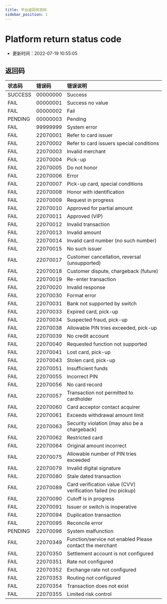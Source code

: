 ```yaml
---
title: 平台返回状态码
sidebar_position: 1
---
```


# Platform return status code
* 更新时间：2022-07-19 10:55:05

## 返回码
| 状态码 | 错误码 | 错误说明 | 
| :-----| :---- | :---- | 
|SUCCESS|00000000|Success|
|FAIL|00000001|Success no value|
|FAIL|00000002|Fail|
|PENDING|00000003|Pending|
|FAIL|99999999|System error|
|FAIL|22070001|Refer to card issuer|
|FAIL|22070002|Refer to card issuers special conditions|
|FAIL|22070003|Invalid merchant|
|FAIL|22070004|Pick-up|
|FAIL|22070005|Do not honor|
|FAIL|22070006|Error|
|FAIL|22070007|Pick-up card, special conditions|
|FAIL|22070008|Honor with identification|
|FAIL|22070009|Request in progress|
|FAIL|22070010|Approved for partial amount|
|FAIL|22070011|Approved (VIP)|
|FAIL|22070012|Invalid transaction|
|FAIL|22070013|Invalid amount|
|FAIL|22070014|Invalid card number (no such number)|
|FAIL|22070015|No such issuer|
|FAIL|22070017|Customer cancellation, reversal (unsupported)|
|FAIL|22070018|Customer dispute, chargeback (future)|
|FAIL|22070019|Re-enter transaction|
|FAIL|22070020|Invalid response|
|FAIL|22070030|Format error|
|FAIL|22070031|Bank not supported by switch|
|FAIL|22070033|Expired card, pick-up|
|FAIL|22070034|Suspected fraud, pick-up|
|FAIL|22070038|Allowable PIN tries exceeded, pick-up|
|FAIL|22070039|No credit account|
|FAIL|22070040|Requested function not supported|
|FAIL|22070041|Lost card, pick-up|
|FAIL|22070043|Stolen card, pick-up|
|FAIL|22070051|Insufficient funds|
|FAIL|22070055|Incorrect PIN|
|FAIL|22070056|No card record|
|FAIL|22070057|Transaction not permitted to cardholder|
|FAIL|22070060|Card acceptor contact acquirer|
|FAIL|22070061|Exceeds withdrawal amount limit|
|FAIL|22070063|Security violation (may also be a chargeback)|
|FAIL|22070062|Restricted card|
|FAIL|22070064|Original amount incorrect|
|FAIL|22070075|Allowable number of PIN tries exceeded|
|FAIL|22070079|Invalid digital signature|
|FAIL|22070080|Stale dated transaction|
|FAIL|22070089|Card verification value (CVV) verification failed (no pickup)|
|FAIL|22070090|Cutoff is in progress|
|FAIL|22070091|Issuer or switch is inoperative|
|FAIL|22070094|Duplication transaction|
|FAIL|22070095|Reconcile error|
|PENDING|22070096|System malfunction|
|FAIL|22070349|Function/service not enabled Please contact the merchant|
|FAIL|22070350|Settlement account is not configured|
|FAIL|22070351|Rate not configured|
|FAIL|22070352|Exchange rate not configured|
|FAIL|22070353|Routing not configured|
|FAIL|22070354|Transaction does not exist|
|FAIL|22070355|Limited risk control|








